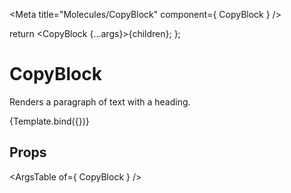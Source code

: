 

<Meta title="Molecules/CopyBlock" component={ CopyBlock } />

  return <CopyBlock {...args}>{children}</CopyBlock>;
};

# CopyBlock

Renders a paragraph of text with a heading.

<Canvas>
  <Story name="Default"
    args={{
        title: "Jelly-o cheesecake croissant lemon drops jelly-o.",
        content: "Sweet sweet roll candy canes liquorice caramels gummies. Candy sugar plum apple pie cotton candy halvah cake liquorice fruitcake. Cake pastry biscuit chocolate jelly beans cake pudding danish dessert. Gingerbread liquorice danish toffee cheesecake biscuit cupcake. Danish pudding caramels halvah candy canes gummies jelly pie biscuit. Bear claw cupcake dessert chupa chups jelly pastry toffee. Tart gummies candy jelly-o toffee chocolate cake jujubes danish shortbread. Tart sweet liquorice muffin bear claw halvah jujubes pastry dragée. Gummi bears powder biscuit pastry lemon drops dragée biscuit cheesecake chocolate cake. Wafer cookie dessert fruitcake sweet roll pie. Cake tootsie roll wafer cake jelly beans cake macaroon tootsie roll.",
        headingLevel: 3
      }}
    >
    {Template.bind({})}
  </Story>
</Canvas>

## Props

<ArgsTable of={ CopyBlock } />
